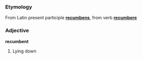 ===Etymology===
From Latin present participle '''[[recumbens]]''', from verb '''[[recumbere]]'''

===Adjective===
'''recumbent'''

# Lying down